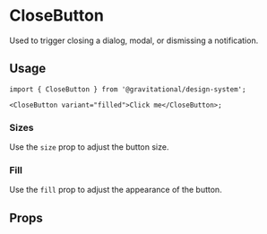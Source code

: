 


<Meta of={CloseButtonStories} />

# CloseButton

Used to trigger closing a dialog, modal, or dismissing a notification.

## Usage

```tsx
import { CloseButton } from '@gravitational/design-system';

<CloseButton variant="filled">Click me</CloseButton>;
```

### Sizes

Use the `size` prop to adjust the button size.

<Canvas of={CloseButtonStories.Sizes} />

### Fill

Use the `fill` prop to adjust the appearance of the button.

<Canvas of={CloseButtonStories.Fills} />

## Props

<PropTypes of={CloseButtonStories} />
